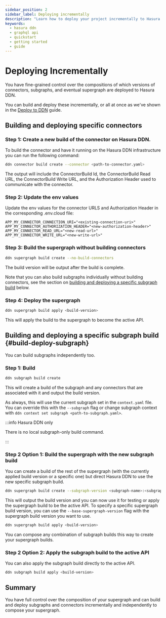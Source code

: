 ```yaml
---
sidebar_position: 2
sidebar_label: Deploying incrementally
description: "Learn how to deploy your project incrementally to Hasura DDN."
keywords:
  - hasura ddn
  - graphql api
  - quickstart
  - getting started
  - guide
---
```


# Deploying Incrementally

You have fine-grained control over the compositions of which versions of connectors, subgraphs, and eventual supergraph
are deployed to Hasura DDN.

You can build and deploy these incrementally, or all at once as we've shown in the
[Deploy to DDN](/deployment/hasura-ddn/deploy-to-ddn.mdx) guide.

## Building and deploying specific connectors

### Step 1: Create a new build of the connector on Hasura DDN.

To build the connector and have it running on the Hasura DDN infrastructure you can run the following command:

```bash
ddn connector build create --connector <path-to-connector.yaml>
```

The output will include the ConnectorBuild Id, the ConnectorBuild Read URL, the ConnectorBuild Write URL, and the
Authorization Header used to communicate with the connector.

### Step 2: Update the env values

Update the env values for the connector URLS and Authorization Header in the corresponding .env.cloud file:

```env
APP_MY_CONNECTOR_CONNECTION_URI="<existing-connection-uri>"
APP_MY_CONNECTOR_AUTHORIZATION_HEADER="<new-authorization-header>"
APP_MY_CONNECTOR_READ_URL="<new-read-url>"
APP_MY_CONNECTOR_WRITE_URL="<new-write-url>"
```

### Step 3: Build the supergraph without building connectors

```bash
ddn supergraph build create --no-build-connectors
```

The build version will be output after the build is complete.

Note that you can also build subgraphs individually without building connectors, see the section on
[building and deploying a specific subgraph build](#build-deploy-subgraph) below.

### Step 4: Deploy the supergraph

```bash
ddn supergraph build apply <build-version>
```

This will apply the build to the supergraph to become the active API.

## Building and deploying a specific subgraph build {#build-deploy-subgraph}

You can build subgraphs independently too.

### Step 1: Build

```bash
ddn subgraph build create
```

This will create a build of the subgraph and any connectors that are associated with it and output the build version.

As always, this will use the current subgraph set in the `context.yaml` file. You can override this with the
`--subgraph` flag or change subgraph context with `ddn context set subgraph <path-to-subgraph.yaml>`.

:::info Hasura DDN only

There is no local subgraph-only build command.

:::

### Step 2 Option 1: Build the supergraph with the new subgraph build

You can create a build of the rest of the supergraph (with the currently applied build version or a specific one) but
direct Hasura DDN to use the new specific subgraph build.

```bash
ddn supergraph build create --subgraph-version <subgraph-name>:<subgraph-build-version> --base-supergraph-on-applied
```

This will output the build version and you can now use it for testing or apply the supergraph build to be the active
API. To specify a specific supergraph build version, you can use the `--base-supergraph-version` flag with the
supergraph build version you want to use.

```bash
ddn supergraph build apply <build-version>
```

You can compose any combination of subgraph builds this way to create your supergraph builds.

### Step 2 Option 2: Apply the subgraph build to the active API

You can also apply the subgraph build directly to the active API.

```bash
ddn subgraph build apply <build-version>
```

## Summary

You have full control over the composition of your supergraph and can build and deploy subgraphs and connectors
incrementally and independently to compose your supergraph.
